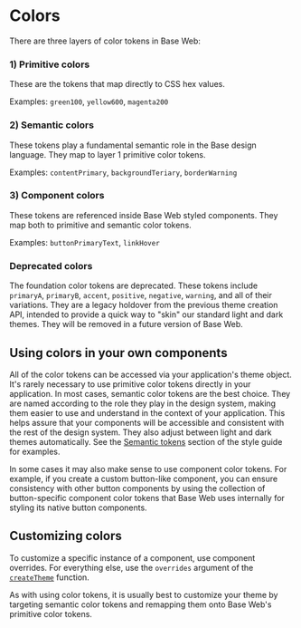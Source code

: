 

# Colors

There are three layers of color tokens in Base Web:

### 1) Primitive colors

These are the tokens that map directly to CSS hex values.

Examples: `green100`, `yellow600`, `magenta200`

### 2) Semantic colors

These tokens play a fundamental semantic role in the Base design language. They map to layer 1 primitive color tokens.

Examples: `contentPrimary`, `backgroundTeriary`, `borderWarning`

### 3) Component colors

These tokens are referenced inside Base Web styled components. They map both to primitive and semantic color tokens.

Examples: `buttonPrimaryText`, `linkHover`

### Deprecated colors

The foundation color tokens are deprecated. These tokens include `primaryA`, `primaryB`, `accent`, `positive`, `negative`, `warning`, and all of their variations. They are a legacy holdover from the previous theme creation API, intended to provide a quick way to "skin" our standard light and dark themes. They will be removed in a future version of Base Web.

## Using colors in your own components

All of the color tokens can be accessed via your application's theme object. It's rarely necessary to use primitive color tokens directly in your application. In most cases, semantic color tokens are the best choice. They are named according to the role they play in the design system, making them easier to use and understand in the context of your application. This helps assure that your components will be accessible and consistent with the rest of the design system. They also adjust between light and dark themes automatically. See the [Semantic tokens](/guides/styling/#semantic-tokens) section of the style guide for examples.

In some cases it may also make sense to use component color tokens. For example, if you create a custom button-like component, you can ensure consistency with other button components by using the collection of button-specific component color tokens that Base Web uses internally for styling its native button components.

## Customizing colors

To customize a specific instance of a component, use component overrides. For everything else, use the `overrides` argument of the [`createTheme`](./theming.mdx#createTheme) function.

As with using color tokens, it is usually best to customize your theme by targeting semantic color tokens and remapping them onto Base Web's primitive color tokens.
